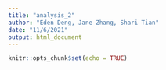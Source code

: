 ```yaml
---
title: "analysis_2"
author: "Eden Deng, Jane Zhang, Shari Tian"
date: "11/6/2021"
output: html_document
---
```


```r
knitr::opts_chunk$set(echo = TRUE)
```


